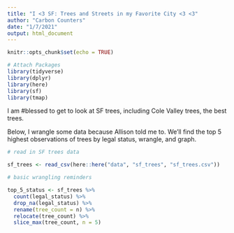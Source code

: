 ```yaml
---
title: "I <3 SF: Trees and Streets in my Favorite City <3 <3"
author: "Carbon Counters"
date: "1/7/2021"
output: html_document
---
```


```r
knitr::opts_chunk$set(echo = TRUE)

# Attach Packages
library(tidyverse)
library(dplyr)
library(here)
library(sf)
library(tmap)
```

I am #blessed to get to look at SF trees, including Cole Valley trees, the best trees.

Below, I wrangle some data because Allison told me to. We'll find the top 5 highest observations of trees by legal status, wrangle, and graph. 
```r

# read in SF trees data

sf_trees <- read_csv(here::here("data", "sf_trees", "sf_trees.csv"))

# basic wrangling reminders

top_5_status <- sf_trees %>% 
  count(legal_status) %>% 
  drop_na(legal_status) %>% 
  rename(tree_count = n) %>% 
  relocate(tree_count) %>% 
  slice_max(tree_count, n = 5)
  

```

